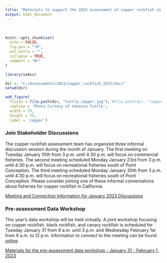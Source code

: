 ```yaml
---
title: "Materials to support the 2023 assessment of copper rockfish in California waters"
output: html_document
---
```


\

```r
knitr::opts_chunk$set(
  echo = FALSE,
  fig.pos = "!H",
  out.extra = "",
  collapse = TRUE,
  comment = "#>"
)

library(sa4ss)

dir <- "C:/Assessments/2023/copper_rockfish_2023/docs"
setwd(dir)


```

```r
add_figure(
  filein = file.path(dir, "tuttle_copper.jpg"), #file.path(dir, "copper_rockfish.png"), 
  caption = 'Photo Curtesy of Vanessa Tuttle',
  width = 75,
  height = 75,
  label = 'copper')

``` 


### Join Stakeholder Discussions

The copper rockfish assessment team has organized three informal discussion session during the month of January. The first meeting on Tuesday January 10th from 3 p.m. until 4:30 p.m. will focus on commercial fisheries. The second meeting scheduled Monday January 23rd from 3 p.m. until 4:30 p.m. will focus on recreational fisheries south of Point Conception. The third meeting scheduled Monday January 30th from 3 p.m. until 4:30 p.m. will focus on recreational fisheries south of Point Conception. Please consider joining one of these informal conversations about fisheries for copper rockfish in California.

<!---
[Meeting and Connection Information for January 2023 Discussions](https://github.com/pfmc-assessments/copper_rockfish_2023/blob/main/docs/Copper%20rockfish%20and%20the%20fisheries%20-%20virtual%20discussions.pdf)
-->

<a href="Copper rockfish and the fisheries - virtual discussions.pdf" target="_blank">Meeting and Connection Information for January 2023 Discussions</a>

### Pre-assessment Data Workshop

This year's data workshop will be held virtually. A joint workshop focusing on copper rockfish, black rockfish, and canary rockfish is scheduled for Tuesday January 31 from 9 a.m. until 3 p.m. and Wednesday February 1st from 9 a.m. to 12 p.m. Information to connect to the meeting can be found [online](https://www.pcouncil.org/events/pre-assessment-workshop-for-copper-canary-and-black-rockfish-january-31-amp-february-1-2023/).

[Materials for the pre-assessment data workshop - January 31 - February 1, 2023](data_workshop)

